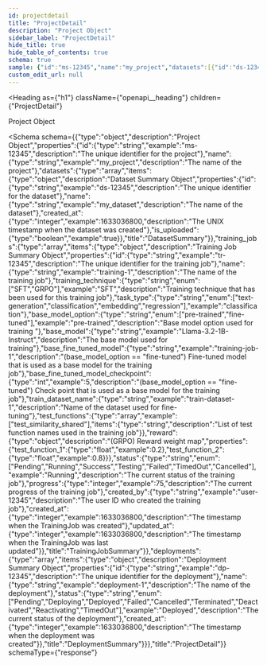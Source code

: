 ```yaml
---
id: projectdetail
title: "ProjectDetail"
description: "Project Object"
sidebar_label: "ProjectDetail"
hide_title: true
hide_table_of_contents: true
schema: true
sample: {"id":"ms-12345","name":"my_project","datasets":[{"id":"ds-12345","name":"my_dataset","created_at":1633036800,"is_uploaded":true}],"training_jobs":[{"id":"tr-12345","name":"training-1","training_technique":"SFT","task_type":"classification","base_model_option":"pre-trained","base_model":"Llama-3.2-1B-Instruct","base_fine_tuned_model":"training-job-1","base_fine_tuned_model_checkpoint":5,"train_dataset_name":"train-dataset-1","test_functions":["test_similarity_shared"],"reward":{"test_function_1":0.2,"test_function_2":0.8},"status":"Running","progress":75,"created_by":"user-12345","created_at":1633036800,"updated_at":1633036800}],"deployments":[{"id":"dp-12345","name":"deployment-1","status":"Deployed","created_at":1633036800}]}
custom_edit_url: null
---
```



<Heading
  as={"h1"}
  className={"openapi__heading"}
  children={"ProjectDetail"}
>
</Heading>



Project Object

<Schema
  schema={{"type":"object","description":"Project Object","properties":{"id":{"type":"string","example":"ms-12345","description":"The unique identifier for the project"},"name":{"type":"string","example":"my_project","description":"The name of the project"},"datasets":{"type":"array","items":{"type":"object","description":"Dataset Summary Object","properties":{"id":{"type":"string","example":"ds-12345","description":"The unique identifier for the dataset"},"name":{"type":"string","example":"my_dataset","description":"The name of the dataset"},"created_at":{"type":"integer","example":1633036800,"description":"The UNIX timestamp when the dataset was created"},"is_uploaded":{"type":"boolean","example":true}},"title":"DatasetSummary"}},"training_jobs":{"type":"array","items":{"type":"object","description":"Training Job Summary Object","properties":{"id":{"type":"string","example":"tr-12345","description":"The unique identifier for the training job"},"name":{"type":"string","example":"training-1","description":"The name of the training job"},"training_technique":{"type":"string","enum":["SFT","GRPO"],"example":"SFT","description":"Training technique that has been used for this training job"},"task_type":{"type":"string","enum":["text-generation","classification","embedding","regression"],"example":"classification"},"base_model_option":{"type":"string","enum":["pre-trained","fine-tuned"],"example":"pre-trained","description":"Base model option used for training "},"base_model":{"type":"string","example":"Llama-3.2-1B-Instruct","description":"The base model used for training"},"base_fine_tuned_model":{"type":"string","example":"training-job-1","description":"(base_model_option == \"fine-tuned\") Fine-tuned model that is used as a base model for the training job"},"base_fine_tuned_model_checkpoint":{"type":"int","example":5,"description":"(base_model_option == \"fine-tuned\") Check point that is used as a base model for the training job"},"train_dataset_name":{"type":"string","example":"train-dataset-1","description":"Name of the dataset used for fine-tuning"},"test_functions":{"type":"array","example":["test_similarity_shared"],"items":{"type":"string","description":"List of test function names used in the training job"}},"reward":{"type":"object","description":"(GRPO) Reward weight map","properties":{"test_function_1":{"type":"float","example":0.2},"test_function_2":{"type":"float","example":0.8}}},"status":{"type":"string","enum":["Pending","Running","Success","Testing","Failed","TimedOut","Cancelled"],"example":"Running","description":"The current status of the training job"},"progress":{"type":"integer","example":75,"description":"The current progress of the training job"},"created_by":{"type":"string","example":"user-12345","description":"The user ID who created the training job"},"created_at":{"type":"integer","example":1633036800,"description":"The timestamp when the TrainingJob was created"},"updated_at":{"type":"integer","example":1633036800,"description":"The timestamp when the TrainingJob was last updated"}},"title":"TrainingJobSummary"}},"deployments":{"type":"array","items":{"type":"object","description":"Deployment Summary Object","properties":{"id":{"type":"string","example":"dp-12345","description":"The unique identifier for the deployment"},"name":{"type":"string","example":"deployment-1","description":"The name of the deployment"},"status":{"type":"string","enum":["Pending","Deploying","Deployed","Failed","Cancelled","Terminated","Deactivated","Reactivating","TimedOut"],"example":"Deployed","description":"The current status of the deployment"},"created_at":{"type":"integer","example":1633036800,"description":"The timestamp when the deployment was created"}},"title":"DeploymentSummary"}}},"title":"ProjectDetail"}}
  schemaType={"response"}
>
  
</Schema>
            